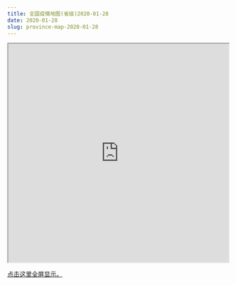 ```yaml
---
title: 全国疫情地图(省级)2020-01-28
date: 2020-01-28
slug: province-map-2020-01-28
---
```


<iframe seamless src="https://pzhaonet.github.io/ncov/leaflet/leafmap-province-2020-01-28.html" width="100%" height="500"></iframe>

[点击这里全屏显示。](https://pzhaonet.github.io/ncov/leaflet/leafmap-province-2020-01-28.html)
